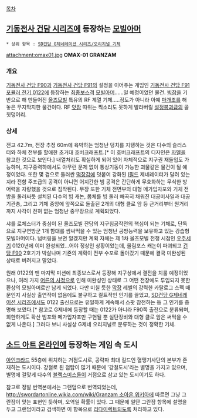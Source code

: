 [[목차]]

== [[기동전사 건담 시리즈]]에 등장하는 [[모빌아머]] ==

 * 상위 항목 : [[SD건담 G제네레이션 시리즈/오리지널 기체]]

attachment:omax01.jpg
'''OMAX-01 GRANZAM'''

=== 개요 ===
[[기동전사 건담 F90]]과 [[기동전사 건담 F91]]의 설정을 이어주는 게임인 [[기동전사 건담 F91 포뮬러 전기 0122]]에 등장하는 [[최종보스]]격 [[모빌아머]]......일 예정이었던 물건. [[빅잠]]을 기반으로 해 만들어진 [[올즈모빌]] 특유의 RF 계열 기체.....정도가 아니라 아예 [[마개조]]를 해 놓은 무지막지한 물건이다. RF [[앗잠]] 따위는 찍소리도 못하게 발라버릴 [[설정붕괴]]급의 골칫덩어리.

=== 상세 ===
전고 42.7m, 전장 추정 60m에 육박하는 엄청난 덩치를 지탱하는 것은 다수의 슬러스터와 하체 전부를 할애한 초거대 호버크래프트.[* 이 호버크래프트의 디자인은 [[자멜]]을 참고한 것으로 보인다.] 내열처리도 확실하게 되어 있어 자체적으로 지구권 재돌입도 가능하며, 지구중력하에서도 아무런 문제 없이 통상기동이 가능한 괴물같은 물건이 될 예정이었다. 또한 몇 겹으로 둘러싼 [[떡장갑]]에 덧붙여 강화된 [[I필드]] 제네레이터가 달려 있는지라 전함 주포급의 공격이 아니면 어지간한 빔 공격은 간단하게 무효화하는 무식한 방어력을 자랑했을 것으로 짐작된다. 무장 또한 기체 전면부의 대형 메가입자포와 기체 전방을 둘러싸듯 설치된 다수의 빔 캐논, 몸체를 빙 둘러 빼곡히 채워진 대공미사일과 대공기관총, 그리고 기체 중앙에 앞쪽으로 돌출된 2개의 대형 클로 암 등 근거리부터 원거리까지 사각이 전혀 없는 엄청난 중무장으로 계획되었다.

샤를 로체스터가 중심이 된 올즈모빌 잔당의 지구침공작전의 핵심이 되는 기체로, 단독으로 지구연방군 1개 함대를 쌈싸먹을 수 있는 엄청난 공방능력을 보유하고 있는 강습형 모빌아머이다. 넘버링을 보면 알겠지만 계획 자체는 제 1차 올즈모빌 전쟁 시점인 [[우주세기]] 0120년에 이미 완성되었...어야 정상인 상황이었는데, 올림포스 캐논이 파괴되고 [[건담 F90]] 2호기가 박살나며 기존의 계획이 전부 수포로 돌아갔기 때문에 결국 미완성된 상태로 버려지고 말았다.

원래 0122의 맨 마지막 미션에 최종보스로서 등장해 지구상에서 결전을 치룰 예정이었으나, 여러 가지 [[어른의 사정]]으로 인해 미완성인 상태로 그 어떤 전장에도 투입되지 못한 환상의 모빌아머로만 남게 되었다. 다만 미칠 듯한 [[막장]] 레벨의 강력한 카탈로그 스펙 때문인지 사실상 출연작이 없음에도 불구하고 컬트적인 인기를 끌었고, [[SD건담 G제네레이션 시리즈]]에서도 0122 출신으로는 유일하게 계속해서 스팟 참전하는 등 그 인기를 증명해 보였다.[* 참고로 G제네에 등장할 때는 0122가 아니라 F90쪽 출전으로 분류되며, 희한하게도 확산 빔포와 메가입자포만 구현될 뿐 실탄장비와 대형 클로 암은 써먹을 수 없게 나온다.] 그러다 보니 사실상 G제네 오리지널로 분류하는 것이 정확한 기체.


== [[소드 아트 온라인]]에 등장하는 게임 속 도시 ==
[[아인크라드]] 55층에 위치하는 거점도시로, 공략파 최대 길드인 혈맹기사단의 본부가 존재하는 도시이다. 강철로 된 첨탑이 많기 때문에 '강철도시'라는 별명을 가지고 있으며, 별명에 걸맞게 다수의 [[블랙스미스]]들이 거점으로 삼고 있는 도시이기도 하다.

참고로 정발 번역본에서는 그랜덤으로 번역되었는데, [[http://swordartonline.wikia.com/wiki/Granzam 소아온 위키아]]에 따르면 그냥 그란잠이 맞는 표현인 듯하며, 오역일 확률이 있다. 그 때문에 일단 그란잠 항목에 설명을 두고 그랜덤이라고 검색하면 이 항목으로 [[리다이렉트]]되도록 처리하고 있다.

